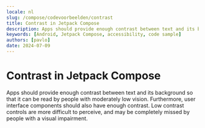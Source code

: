 ```yaml
---
locale: nl
slug: /compose/codevoorbeelden/contrast
title: Contrast in Jetpack Compose
description: Apps should provide enough contrast between text and its background so that it can be read by people with moderately low vision.
keywords: [Android, Jetpack Compose, accessibility, code sample]
authors: [pavlo]
date: 2024-07-09
---
```


# Contrast in Jetpack Compose

Apps should provide enough contrast between text and its background so that it can be read by people with moderately low vision. Furthermore, user interface components should also have enough contrast. Low contrast controls are more difficult to perceive, and may be completely missed by people with a visual impairment.

<CodeSample id="screen-contrast" platform="compose" locale="nl"/>
